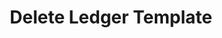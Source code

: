 ---
title: "Delete Ledger Template"
openapi: "DELETE /v0/platform-gl/coa-templates/ledgers/{ledger_template_id}"
description: "Delete a ledger template in a Chart of Accounts template."
---